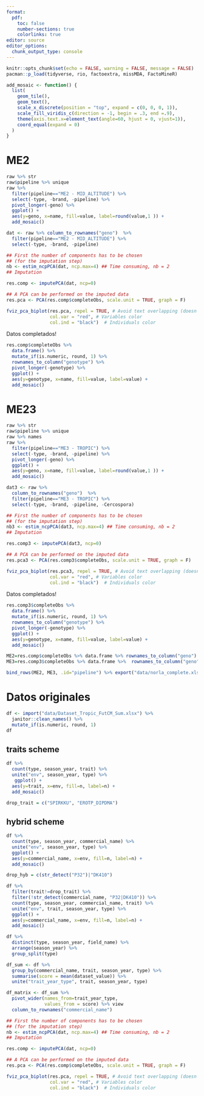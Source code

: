 ```yaml
---
format:
  pdf:
    toc: false
    number-sections: true
    colorlinks: true
editor: source
editor_options: 
  chunk_output_type: console
---
```


```r
knitr::opts_chunk$set(echo = FALSE, warning = FALSE, message = FALSE)
pacman::p_load(tidyverse, rio, factoextra, missMDA, FactoMineR)

add_mosaic <- function() {
  list(
    geom_tile(),
    geom_text(),  
    scale_x_discrete(position = "top", expand = c(0, 0, 0, 1)),
    scale_fill_viridis_c(direction = -1, begin = .3, end =.9),
    theme(axis.text.x=element_text(angle=60, hjust = 0, vjust=1)),
    coord_equal(expand = 0)
  )
}
```

# ME2 

```r
raw %>% str
raw$pipeline %>% unique
raw %>% 
  filter(pipeline=="ME2 - MID_ALTITUDE") %>% 
  select(-type, -brand, -pipeline) %>% 
  pivot_longer(-geno) %>% 
  ggplot() +
  aes(y=geno, x=name, fill=value, label=round(value,1 )) + 
  add_mosaic()
```

```r
dat <- raw %>% column_to_rownames("geno")  %>% 
  filter(pipeline=="ME2 - MID_ALTITUDE") %>% 
  select(-type, -brand, -pipeline) 
```

```r
## First the number of components has to be chosen
## (for the imputation step)
nb <- estim_ncpPCA(dat, ncp.max=4) ## Time consuming, nb = 2
## Imputation
```


```r
res.comp <- imputePCA(dat, ncp=0)
```


```r
## A PCA can be performed on the imputed data
res.pca <- PCA(res.comp$completeObs, scale.unit = TRUE, graph = F)
```

```r
fviz_pca_biplot(res.pca, repel = TRUE, # Avoid text overlapping (doesn't scale to large datasets)
                col.var = "red", # Variables color
                col.ind = "black")  # Individuals color
```

Datos completados! 

```r
res.comp$completeObs %>% 
  data.frame() %>%  
  mutate_if(is.numeric, round, 1) %>% 
  rownames_to_column("genotype") %>% 
  pivot_longer(-genotype) %>% 
  ggplot() +
  aes(y=genotype, x=name, fill=value, label=value) + 
  add_mosaic()
```


# ME23

```r
raw %>% str
raw$pipeline %>% unique
raw %>% names
raw %>% 
  filter(pipeline=="ME3 - TROPIC") %>% 
  select(-type, -brand, -pipeline) %>% 
  pivot_longer(-geno) %>% 
  ggplot() +
  aes(y=geno, x=name, fill=value, label=round(value,1 )) + 
  add_mosaic()
```

```r
dat3 <- raw %>% 
  column_to_rownames("geno")  %>% 
  filter(pipeline=="ME3 - TROPIC") %>% 
  select(-type, -brand, -pipeline, -Cercospora) 
```

```r
## First the number of components has to be chosen
## (for the imputation step)
nb3 <- estim_ncpPCA(dat3, ncp.max=4) ## Time consuming, nb = 2
## Imputation
```


```r
res.comp3 <- imputePCA(dat3, ncp=0)
```


```r
## A PCA can be performed on the imputed data
res.pca3 <- PCA(res.comp3$completeObs, scale.unit = TRUE, graph = F)
```

```r
fviz_pca_biplot(res.pca3, repel = TRUE, # Avoid text overlapping (doesn't scale to large datasets)
                col.var = "red", # Variables color
                col.ind = "black")  # Individuals color
```

Datos completados! 

```r
res.comp3$completeObs %>% 
  data.frame() %>%  
  mutate_if(is.numeric, round, 1) %>% 
  rownames_to_column("genotype") %>% 
  pivot_longer(-genotype) %>% 
  ggplot() +
  aes(y=genotype, x=name, fill=value, label=value) + 
  add_mosaic()

```


```r
ME2=res.comp$completeObs %>% data.frame %>% rownames_to_column("geno")
ME3=res.comp3$completeObs %>% data.frame %>%  rownames_to_column("geno")

bind_rows(ME2, ME3, .id="pipeline") %>% export("data/norla_complete.xlsx")
```






# Datos originales  

```r
df <- import("data/Dataset_Tropic_FutCM_Sum.xlsx") %>% 
  janitor::clean_names() %>% 
  mutate_if(is.numeric, round, 1)
df
```

## traits scheme

```r
df %>% 
  count(type, season_year, trait) %>% 
  unite("env", season_year, type) %>% 
   ggplot() +
  aes(y=trait, x=env, fill=n, label=n) + 
  add_mosaic()

drop_trait = c("SPIRKKU", "EROTP_DIPDMA")
```

## hybrid scheme

```r
df %>% 
  count(type, season_year, commercial_name) %>%
  unite("env", season_year, type) %>%
  ggplot() +
  aes(y=commercial_name, x=env, fill=n, label=n) + 
  add_mosaic()

drop_hyb = c(str_detect("P32")|"DK410")
```


```r
df %>% 
  filter(trait!=drop_trait) %>% 
  filter(!str_detect(commercial_name, "P32|DK410")) %>%  
  count(type, season_year, commercial_name, trait) %>%
  unite("env", trait, season_year, type) %>%  
  ggplot() +
  aes(y=commercial_name, x=env, fill=n, label=n) + 
  add_mosaic()
```

```r
df %>% 
  distinct(type, season_year, field_name) %>% 
  arrange(season_year) %>% 
  group_split(type) 
```

```r
df_sum <- df %>% 
  group_by(commercial_name, trait, season_year, type) %>% 
  summarise(score = mean(dataset_value)) %>% 
  unite("trait_year_type", trait, season_year, type)
```


```r
df_matrix <- df_sum %>%  
  pivot_wider(names_from=trait_year_type, 
              values_from = score) %>% view
  column_to_rownames("commercial_name")  
```

```r
## First the number of components has to be chosen
## (for the imputation step)
nb <- estim_ncpPCA(dat, ncp.max=4) ## Time consuming, nb = 2
## Imputation
```


```r
res.comp <- imputePCA(dat, ncp=0)
```


```r
## A PCA can be performed on the imputed data
res.pca <- PCA(res.comp$completeObs, scale.unit = TRUE, graph = F)
```

```r
fviz_pca_biplot(res.pca, repel = TRUE, # Avoid text overlapping (doesn't scale to large datasets)
                col.var = "red", # Variables color
                col.ind = "black")  # Individuals color
```
